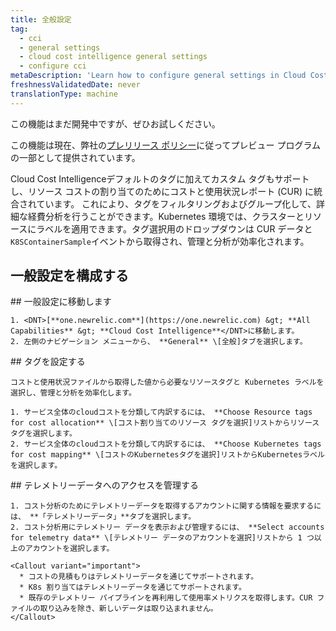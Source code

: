 ```yaml
---
title: 全般設定
tag:
  - cci
  - general settings
  - cloud cost intelligence general settings
  - configure cci
metaDescription: 'Learn how to configure general settings in Cloud Cost Intelligence, including account management, data retention, and notification preferences.'
freshnessValidatedDate: never
translationType: machine
---
```


<Callout title="プレビュー">
  この機能はまだ開発中ですが、ぜひお試しください。

  この機能は現在、弊社の[プレリリース ポリシー](/docs/licenses/license-information/referenced-policies/new-relic-pre-release-policy)に従ってプレビュー プログラムの一部として提供されています。
</Callout>

Cloud Cost Intelligenceデフォルトのタグに加えてカスタム タグもサポートし、リソース コストの割り当てのためにコストと使用状況レポート (CUR) に統合されています。 これにより、タグをフィルタリングおよびグループ化して、詳細な経費分析を行うことができます。Kubernetes 環境では、クラスターとリソースにラベルを適用できます。タグ選択用のドロップダウンは CUR データと`K8SContainerSample`イベントから取得され、管理と分析が効率化されます。

## 一般設定を構成する

<Steps>
  <Step>
    ## 一般設定に移動します

    1. <DNT>[**one.newrelic.com**](https://one.newrelic.com) &gt; **All Capabilities** &gt; **Cloud Cost Intelligence**</DNT>に移動します。
    2. 左側のナビゲーション メニューから、 **General** \[全般]タブを選択します。
  </Step>

  <Step>
    ## タグを設定する

    コストと使用状況ファイルから取得した値から必要なリソースタグと Kubernetes ラベルを選択し、管理と分析を効率化します。

    1. サービス全体のcloudコストを分類して内訳するには、 **Choose Resource tags for cost allocation** \[コスト割り当てのリソース タグを選択]リストからリソース タグを選択します。
    2. サービス全体のcloudコストを分類して内訳するには、 **Choose Kubernetes tags for cost mapping** \[コストのKubernetesタグを選択]リストからKubernetesラベルを選択します。
  </Step>

  <Step>
    ## テレメトリーデータへのアクセスを管理する

    1. コスト分析のためにテレメトリーデータを取得するアカウントに関する情報を要求するには、 **「テレメトリーデータ」**タブを選択します。
    2. コスト分析用にテレメトリー データを表示および管理するには、 **Select accounts for telemetry data** \[テレメトリー データのアカウントを選択]リストから 1 つ以上のアカウントを選択します。

    <Callout variant="important">
      * コストの見積もりはテレメトリーデータを通じてサポートされます。
      * K8s 割り当てはテレメトリーデータを通じてサポートされます。
      * 既存のテレメトリー パイプラインを再利用して使用率メトリクスを取得します。CUR ファイルの取り込みを除き、新しいデータは取り込まれません。
    </Callout>
  </Step>
</Steps>